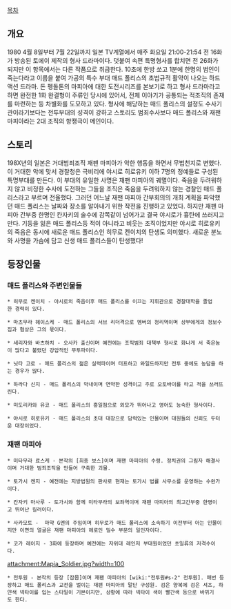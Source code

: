 [[목차]]
== 개요 ==
1980 4월 8일부터 7월 22일까지 일본 TV계열에서 매주 화요일 21:00-21:54 전 16화가 방송된 토에이 제작의 형사 드라마이다. 덧붙여 속편 특명형사를 합치면 전 26화가 되지만 이 항목에서는 다른 작품으로 취급한다. 10초에 한방 쏘고 1분에 한명의 범인이 죽는다라고 이름을 붙여 가공의 특수 부대 매드 폴리스의 초법규적 활약이 나오는 하드액션 드라마. 돈 펭돌톤의 마피아에 대한 도전시리즈를 본보기로 하고 형사 드라마라고 하면 완전한 1화 완결형이 주류인 당시에 있어서, 전체 이야기가 공통되는 적조직의 존재를 마련하는 등 차별화를 도모하고 있다. 형사에 해당하는 매드 폴리스의 설정도 수사기관이라기보다는 전투부대의 성격이 강하고 스토리도 범죄수사보다 매드 폴리스와 재팬 마피아라는 2대 조직의 항쟁극이 메인이다.

== 스토리 ==
198X년의 일본은 거대범죄조직 재팬 마피아가 악한 행동을 하면서 무법천지로 변했다. 이 거대한 악에 맞서 경찰청은 극비리에 야시로 히로유키 이하 7명의 정예들로 구성된 특명부대를 만든다. 이 부대의 유일한 사명은 재팬 마피아의 궤멸이다. 죽음을 두려워하지 않고 비정한 수사에 도전하는 그들을 조직은 죽음을 두려워하지 않는 경찰인 매드 폴리스라고 부르며 전율했다. 그러던 어느날 재팬 마피아 간부회의의 개최 계획을 파악했던 매드 폴리스는 날짜와 장소를 알아내기 위한 작전을 진행하고 있었다. 하지만 재팬 마피아 간부중 한명인 칸자키의 술수에 감쪽같이 넘어가고 결국 야시로가 흉탄에 쓰러지고 만다. 기둥을 잃은 매드 폴리스등 적이 아니라고 비웃는 조직이었지만 야시로 히로유키의 죽음은 동시에 새로운 매드 폴리스인 히무로 켄이치의 탄생도 의미했다. 새로운 분노와 사명을 가슴에 담고 신생 매드 폴리스들이 탄생했다!

== 등장인물 ==
=== 매드 폴리스와 주변인물들 ===
 * 히무로 켄이치 - 야시로의 죽음이후 매드 폴리스를 이끄는 지휘관으로 경찰대학을 졸업한 경력이 있다.  

 * 마츠무라 헤이스케 - 매드 폴리스의 서브 리더격으로 멤버의 정리역이며 상부에게의 정보수집과 협상은 그의 몫이다.

 * 세리자와 바츠하치 - 오사카 출신이며 예전에는 조직범죄 대책부 형사로 화나게 서 죽은놈이 많다고 불렸던 강압적인 무투파이다. 

 * 닛타 고로 - 매드 폴리스의 젊은 실력파이며 터프하고 와일드하지만 전투 중에도 농담을 하는 경우가 많다.

 * 하라다 신지 - 매드 폴리스의 막내이며 연약한 성격이고 주로 오토바이를 타고 적을 쓰러뜨린다. 

 * 미도리카와 유코 - 매드 폴리스의 홍일점으로 외모가 뛰어나고 영어도 능숙한 형사이다.

 * 야시로 히로유키 - 매드 폴리스의 초대 대장으로 담력있는 인물이며 대원들의 신뢰도 두터운 대장이었다.

=== 재팬 마피아 ===
 * 미타무라 료스케 - 본작의 [최종 보스]이며 재팬 마피아의 수령. 정치권의 그림자 해결사이며 거대한 범죄조직을 만들어 구축한 괴물. 

 * 토가시 켄지 - 예전에는 지방법원의 판사로 현재는 토가시 법률 사무소를 운영하는 수완가이다. 

 * 칸자키 마사루 - 토가시와 함께 미타무라의 보좌역이며 재팬 마피아의 최고간부중 한명이고 뛰어난 킬러이다. 

 * 사카모토 -  마약 G멘의 주임이며 히무로가 매드 폴리스에 소속하기 이전부터 아는 인물이지만 이면의 얼굴은 재팬 마피아의 헤로인 밀수 부문의 일인자이다.

 * 코가 레이지 - 3화에 등장하며 예전에는 자위대 레인저 부대원이었던 초일류의 저격수이다. 

attachment:Mapia_Soldier.jpg?width=100
 * 전투원 - 본작의 등장 [잡몹]이며 재팬 마피아의 [wiki:"전투원#s-2" 전투원]. 매번 등장하고 매드 폴리스과 교전을 벌이는 재팬 마피아의 말단 구성원. 검은 양복에 검은 셔츠, 하얀색 넥타이를 입는 스타일이 기본이지만, 상황에 따라 넥타이 색이 빨간색 등으로 바뀌기도 한다.
